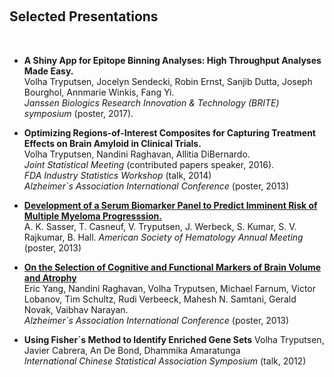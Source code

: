 <br>

## Selected Presentations

<br>

* **A Shiny App for Epitope Binning Analyses: High Throughput Analyses Made Easy.**   
Volha Tryputsen, Jocelyn Sendecki, Robin Ernst, Sanjib Dutta, Joseph Bourghol, Annmarie Winkis, Fang Yi.  
_Janssen Biologics Research Innovation & Technology (BRITE) symposium_ (poster, 2017).  

* **Optimizing Regions-of-Interest Composites for Capturing Treatment Effects on Brain Amyloid in Clinical Trials.**   
Volha Tryputsen, Nandini Raghavan, Allitia DiBernardo.  
_Joint Statistical Meeting_ (contributed papers speaker, 2016).  
_FDA Industry Statistics Workshop_ (talk, 2014)  
_Alzheimer`s Association International Conference_ (poster, 2013)

* [**Development of a Serum Biomarker Panel to Predict Imminent Risk of Multiple Myeloma Progresssion.**](http://www.bloodjournal.org/content/122/21/3115?sso-checked=true)  
A. K. Sasser, T. Casneuf, V. Tryputsen, J. Werbeck, S. Kumar, S. V. Rajkumar, B. Hall. 
_American Society of Hematology Annual Meeting_ (poster, 2013)

* [**On the Selection of Cognitive and Functional Markers of Brain Volume and Atrophy**](http://www.alzheimersanddementia.com/article/S1552-5260(13)02272-3/abstract)  
Eric Yang, Nandini Raghavan, Volha Tryputsen, Michael Farnum, Victor Lobanov, Tim Schultz, Rudi Verbeeck, Mahesh N. Samtani, Gerald Novak, Vaibhav Narayan.  
_Alzheimer`s Association International Conference_ (poster, 2013)

* **Using Fisher`s Method to Identify Enriched Gene Sets**
Volha Tryputsen, Javier Cabrera, An De Bond, Dhammika Amaratunga  
_International Chinese Statistical Association Symposium_ (talk, 2012)  

